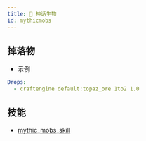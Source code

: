 ```yaml
---
title: 🦕 神话生物
id: mythicmobs
---
```


## 掉落物

- 示例
```yml
Drops:
  - craftengine default:topaz_ore 1to2 1.0
```

## 技能

- [mythic_mobs_skill](../reference/events.mdx#神话生物技能)
